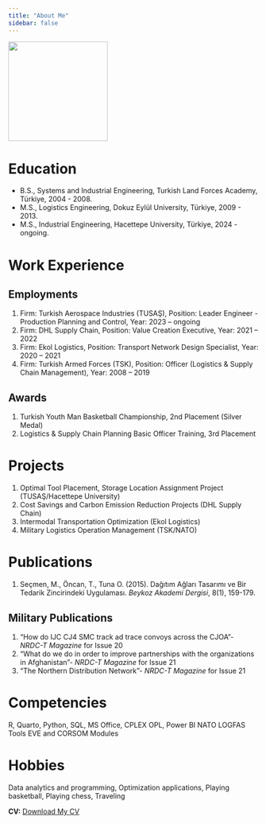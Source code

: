 ```yaml
---
title: "About Me"
sidebar: false 
---
```


![](images/1-01.jpg){fig-align="center" width="200"}

# Education

-   B.S., Systems and Industrial Engineering, Turkish Land Forces Academy, Türkiye, 2004 - 2008.
-   M.S., Logistics Engineering, Dokuz Eylül University, Türkiye, 2009 - 2013.
-   M.S., Industrial Engineering, Hacettepe University, Türkiye, 2024 - ongoing.

# Work Experience

## Employments

1.  Firm: Turkish Aerospace Industries (TUSAŞ), Position: Leader Engineer - Production Planning and Control, Year: 2023 – ongoing
2.  Firm: DHL Supply Chain, Position: Value Creation Executive, Year: 2021 – 2022
3.  Firm: Ekol Logistics, Position: Transport Network Design Specialist, Year: 2020 – 2021
4.  Firm: Turkish Armed Forces (TSK), Position: Officer (Logistics & Supply Chain Management), Year: 2008 – 2019

## Awards

1.  Turkish Youth Man Basketball Championship, 2nd Placement (Silver Medal)
2.  Logistics & Supply Chain Planning Basic Officer Training, 3rd Placement

# Projects

1.  Optimal Tool Placement, Storage Location Assignment Project (TUSAŞ/Hacettepe University)
2.  Cost Savings and Carbon Emission Reduction Projects (DHL Supply Chain)
3.  Intermodal Transportation Optimization (Ekol Logistics)
4.  Military Logistics Operation Management (TSK/NATO)

# Publications

1.  Seçmen, M., Öncan, T., Tuna O. (2015). Dağıtım Ağları Tasarımı ve Bir Tedarik Zincirindeki Uygulaması. *Beykoz Akademi Dergisi*, 8(1), 159-179.

## Military Publications

1.  “How do IJC CJ4 SMC track ad trace convoys across the CJOA”- *NRDC-T Magazine* for Issue 20
2.  “What do we do in order to improve partnerships with the organizations in Afghanistan”- *NRDC-T Magazine* for Issue 21
3.  “The Northern Distribution Network”- *NRDC-T Magazine* for Issue 21

# Competencies

R, Quarto, Python, SQL, MS Office, CPLEX OPL, Power BI NATO LOGFAS Tools EVE and CORSOM Modules

# Hobbies

Data analytics and programming, Optimization applications, Playing basketball, Playing chess, Traveling

**CV:** [Download My CV](assets/files/cv.pdf){download="Murat_Secmen_CV.pdf"}
